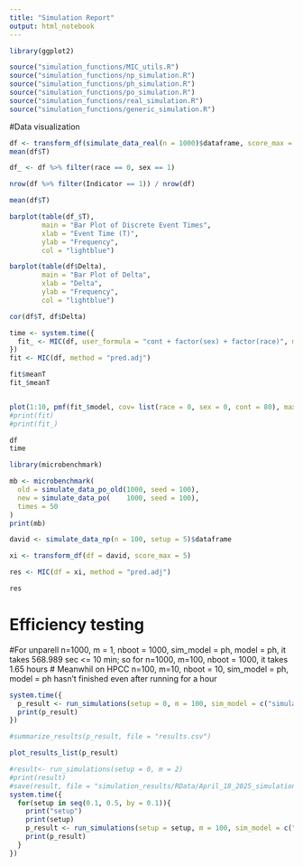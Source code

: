 ```yaml
---
title: "Simulation Report"
output: html_notebook
---
```


```r
library(ggplot2)

source("simulation_functions/MIC_utils.R")
source("simulation_functions/np_simulation.R")
source("simulation_functions/ph_simulation.R")
source("simulation_functions/po_simulation.R")
source("simulation_functions/real_simulation.R")
source("simulation_functions/generic_simulation.R")
```




#Data visualization 
```r

df <- transform_df(simulate_data_real(n = 1000)$dataframe, score_max = 11)
mean(df$T)

df_ <- df %>% filter(race == 0, sex == 1)

nrow(df %>% filter(Indicator == 1)) / nrow(df)

mean(df$T)

barplot(table(df_$T),
        main = "Bar Plot of Discrete Event Times",
        xlab = "Event Time (T)",
        ylab = "Frequency",
        col = "lightblue")

barplot(table(df$Delta),
        main = "Bar Plot of Delta",
        xlab = "Delta",
        ylab = "Frequency",
        col = "lightblue")

cor(df$T, df$Delta)

time <- system.time({
  fit_ <- MIC(df, user_formula = "cont + factor(sex) + factor(race)", method = "ph")
})
fit <- MIC(df, method = "pred.adj")

fit$meanT
fit_$meanT


plot(1:10, pmf(fit_$model, cov= list(race = 0, sex = 0, cont = 80), max_time = 10)$y)
#print(fit)
#print(fit_)

df
time
```
```r
library(microbenchmark)

mb <- microbenchmark(
  old = simulate_data_po_old(1000, seed = 100),
  new = simulate_data_po(    1000, seed = 100),
  times = 50
)
print(mb)

```

```r
david <- simulate_data_np(n = 100, setup = 5)$dataframe

xi <- transform_df(df = david, score_max = 5)

res <- MIC(df = xi, method = "pred.adj")

res


```


# Efficiency testing

#For unparell n=1000, m = 1, nboot = 1000, sim_model = ph, model = ph, it takes 568.989 sec <= 10 min; so for n=1000, m=100, nboot = 1000, it takes 1.65 hours 
# Meanwhil on HPCC n=100, m=10, nboot = 10, sim_model = ph, model = ph hasn't finished even after running for a hour 
```r
system.time({
  p_result <- run_simulations(setup = 0, m = 100, sim_model = c("simulate_data_po"), boot = TRUE)
  print(p_result)
})

#summarize_results(p_result, file = "results.csv")
```

```r
plot_results_list(p_result)
```

```r
#result<- run_simulations(setup = 0, m = 2)
#print(result)
#save(result, file = "simulation_results/RData/April_18_2025_simulation.RData")
system.time({
  for(setup in seq(0.1, 0.5, by = 0.1)){
    print("setup")
    print(setup)
    p_result <- run_simulations(setup = setup, m = 100, sim_model = c("simulate_data_po"), model = c("np","ph","po","pred","pred.adj"), boot = FALSE)
    print(p_result)
  }
})



```
